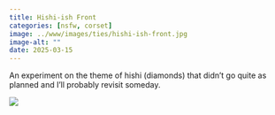 ```yaml
---
title: Hishi-ish Front
categories: [nsfw, corset]
image: ../www/images/ties/hishi-ish-front.jpg
image-alt: ""
date: 2025-03-15
---
```


An experiment on the theme of hishi (diamonds) that didn't go quite as planned and I'll probably revisit someday.


![](../www/images/ties/hishi-ish-front.jpg)

